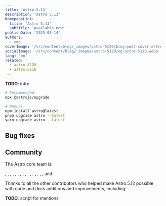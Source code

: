 ```yaml
---
title: 'Astro 5.13'
description: 'Astro 5.13'
homepageLink:
  title: 'Astro 5.13'
  subtitle: 'Available now!'
publishDate: '2025-08-14'
authors:
  - ema
coverImage: '/src/content/blog/_images/astro-5120/blog-post-cover-astro-5120.webp'
socialImage: '/src/content/blog/_images/astro-5120/og-astro-5120.webp'
lang: 'en'
related:
  - astro-5120
  - astro-5110
---
```




**TODO**: intro

```sh
# Recommended:
npx @astrojs/upgrade

# Manual:
npm install astro@latest
pnpm upgrade astro --latest
yarn upgrade astro --latest
```


## Bug fixes

## Community

The Astro core team is:

<Mention name="alex" />, <Mention name="ben" />, <Mention name="caleb" />,
<Mention name="chris" />, <Mention name="ema" />, <Mention name="erika" />,
<Mention name="florian" />, <Mention name="fred" />, <Mention name="fuzzy" />,
<Mention name="hideoo" />, <Mention name="luiz" />, <Mention name="matt" />,
<Mention name="matthew" />, <Mention name="nate" />, <Mention name="reuben" />,
<Mention name="sarah" />, and <Mention name="yan" />

Thanks to all the other contributors who helped make Astro 5.12 possible with code and docs additions and improvements, including:

**TODO**: script for mentions